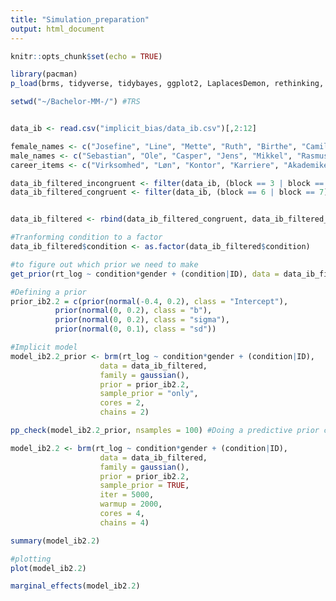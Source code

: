 ```yaml
---
title: "Simulation_preparation"
output: html_document
---
```


```r
knitr::opts_chunk$set(echo = TRUE)
```



```r
library(pacman)
p_load(brms, tidyverse, tidybayes, ggplot2, LaplacesDemon, rethinking, tidyr, reshape2, tibble, plotly, jpeg, tm, ggrepel, utils, boot, Hmisc)

setwd("~/Bachelor-MM-/") #TRS


data_ib <- read.csv("implicit_bias/data_ib.csv")[,2:12]
```

```r
female_names <- c("Josefine", "Line", "Mette", "Ruth", "Birthe", "Camilla", "Hanne" )
male_names <- c("Sebastian", "Ole", "Casper", "Jens", "Mikkel", "Rasmus", "Morten")
career_items <- c("Virksomhed", "Løn", "Kontor", "Karriere", "Akademiker", "Ledelse", "Handel")

data_ib_filtered_incongruent <- filter(data_ib, (block == 3 | block == 4) & (word %in% female_names | word %in% career_items))
data_ib_filtered_congruent <- filter(data_ib, (block == 6 | block == 7) & (word %in% male_names | word %in% career_items))


data_ib_filtered <- rbind(data_ib_filtered_congruent, data_ib_filtered_incongruent)
```

```r
#Tranforming condition to a factor
data_ib_filtered$condition <- as.factor(data_ib_filtered$condition)

#to figure out which prior we need to make
get_prior(rt_log ~ condition*gender + (condition|ID), data = data_ib_filtered)

#Defining a prior 
prior_ib2.2 = c(prior(normal(-0.4, 0.2), class = "Intercept"), 
          prior(normal(0, 0.2), class = "b"), 
          prior(normal(0, 0.2), class = "sigma"),
          prior(normal(0, 0.1), class = "sd"))

#Implicit model
model_ib2.2_prior <- brm(rt_log ~ condition*gender + (condition|ID),
                    data = data_ib_filtered,
                    family = gaussian(),
                    prior = prior_ib2.2,
                    sample_prior = "only",
                    cores = 2,
                    chains = 2)

pp_check(model_ib2.2_prior, nsamples = 100) #Doing a predictive prior check to test priors

model_ib2.2 <- brm(rt_log ~ condition*gender + (condition|ID),
                    data = data_ib_filtered,
                    family = gaussian(),
                    prior = prior_ib2.2,
                    sample_prior = TRUE,
                    iter = 5000,
                    warmup = 2000,
                    cores = 4,
                    chains = 4)

summary(model_ib2.2)

#plotting
plot(model_ib2.2)

marginal_effects(model_ib2.2)
```


